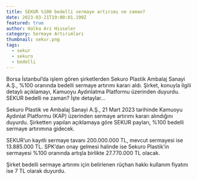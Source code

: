 ```yaml
---
title: SEKUR %100 bedelli sermaye artırımı ne zaman?
date: 2023-03-21T19:00:01.190Z
featured: true
author: Halka Arz Hisseler
category: Sermaye Artırımları
thumbnail: sekur.png
tags:
  - sekur
  - sekuro
  - bedelli
---
```

Borsa İstanbul’da işlem gören şirketlerden Sekuro Plastik Ambalaj Sanayi A.Ş., %100 oranında bedelli sermaye artırımı kararı aldı. Şirket, konuyla ilgili detaylı açıklamayı, Kamuoyu Aydınlatma Platformu üzerinden duyurdu. SEKUR bedelli ne zaman? İşte detaylar…

Sekuro Plastik ve Ambalaj Sanayi A.Ş., 21 Mart 2023 tarihinde Kamuoyu Aydınlat Platformu (KAP) üzerinden sermaye artırımı kararı alındığını duyurdu. Şirketten yapılan açıklamaya göre SEKUR payları, %100 bedelli sermaye artırımına gidecek.

SEKUR’un kayıtlı sermaye tavanı 200.000.000 TL, mevcut sermayesi ise 13.885.000 TL. SPK’dan onay gelmesi halinde ise Sekuro Plastik’in sermayesi %100 oranında artışla birlikte 27.770.000 TL olacak. 

Şirket bedelli sermaye artırımı için belirlenen rüçhan hakkı kullanım fiyatını ise 7 TL olarak duyurdu.